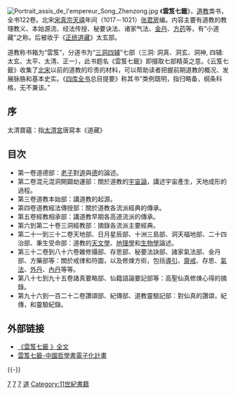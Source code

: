 [[File:Portrait_assis_de_l'empereur_Song_Zhenzong.jpg|thumb]]
{{道教}}
《'''雲笈七籤'''》，[[道教|道教]]类书，全书122卷。北宋[[宋真宗|宋真宗]][[天禧_(北宋)|天禧]]年间（1017－1021）[[张君房|张君房]]编。内容主要有道教的教理教义、本始源流、经法传授、秘要诀法、诸家气法、[[金丹|金丹]]、[[方药|方药]]等，有“小道藏”之称。后被收于《[[正统道藏|正统道藏]]》太玄部。

道教称书箱为“雲笈”，分道书为“[[三洞四辅十二类|三洞四辅]]”七部（三洞: 洞真、洞玄、洞神, 四辅:太玄、太平、太清、正一），此书题名《雲笈七籤》即掇取七部精英之意。《云笈七籤》收集了[[北宋|北宋]]以前的道教的珍贵的材料，可以帮助读者把握前期道教的概况、发展脉胳和基本史实。《[[四库全书|四库全书]]总目提要》称其书“类例既明，指归略备，纲条科格，无不兼该。”

== 序 ==
太清寶蘊：指[[太清宮|太清宮]]唐寫本《道藏》

== 目次==
* 第一卷道德部：[[老子|老子]]對[[道|道]]與[[德|德]]的論述。
* 第二卷混元混洞開闢劫運部：關於道教的[[宇宙論|宇宙論]]，講述宇宙產生，天地成形的過程。
* 第三卷道教本始部：講道教的起源。
* 第四卷道教經法傳授部：關於道教各流派經典的傳承。
* 第五卷經教相承部：講道教早期各高道流派的傳承。
* 第六到第二十卷三洞經教部：摘錄各流派主要經典。
* 第二十一到三十二卷天地部、日月星辰部、十洲三島部、洞天福地部、二十四治部、秉生受命部：道教的[[天文學|天文學]]、[[地理學|地理學]]和[[生物學|生物學]]論述。
* 第三十二卷到八十六卷雜修攝部、存思部、秘要法訣部、諸家氣法部、金丹部、方藥部等：關於戒律和符圖，以及修煉方術，包括[[導引_(氣功)|導引]]、[[齋戒|齋戒]]、存思、[[吐呐|氣法]]、[[外丹|外丹]]、[[內丹|內丹]]等等。
* 第八十七到九十五卷諸真要略部、仙籍語論要記部等：高聖仙真修煉心得的摘錄。
* 第九十六到一百二十二卷讚頌部、紀傳部、道教靈驗記部：對仙真的讚頌，紀傳，和靈驗紀錄。

==外部链接==
{{Wikisource|雲笈七籤<!--名稱避免繁簡混雜-->}}
*[http://www.zggdwx.com/yunji.html 《雲笈七籤<!--云笈七签-->》全文]{{Wayback|url=http://www.zggdwx.com/yunji.html |date=20141104183511 }}
*[https://ctext.org/wiki.pl?if=gb&res=820577 雲笈七籤-中國哲學書電子化計畫] {{Wayback|url=https://ctext.org/wiki.pl?if=gb&res=820577 |date=20220124124742 }}
{{-}}
{{道藏}}

[[Category:道藏|7]]
[[Category:道教|7]]
[[Category:子部道家類|7]]
[[Category:宋朝典籍|道]]
[[Category:11世紀書籍|Category:11世紀書籍]]